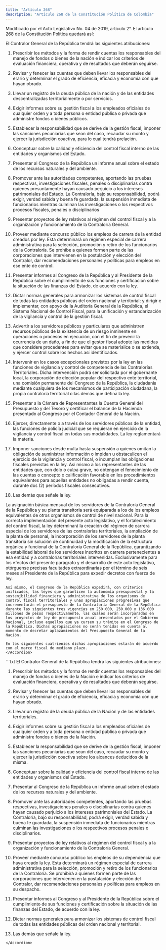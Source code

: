 ```yaml
---
title: "Artículo 268"
description: "Artículo 268 de la Constitución Política de Colombia"
---
```


<Warning>Modificado por el Acto Legislativo No. 04 de 2019, artículo 2°. El artículo 268 de la Constitución Política quedará así: </Warning>

El Contralor General de la República tendrá las siguientes atribuciones:

1. Prescribir los métodos y la forma de rendir cuentas los responsables del manejo de fondos o bienes de la nación e indicar los criterios de evaluación financiera, operativa y de resultados que deberán seguirse.

2. Revisar y fenecer las cuentas que deben llevar los responsables del erario y de­terminar el grado de eficiencia, eficacia y economía con que hayan obrado.

3. Llevar un registro de la deuda pública de la nación y de las entidades descentra­lizadas territorialmente o por servicios.

4. Exigir informes sobre su gestión fiscal a los empleados oficiales de cualquier or­den y a toda persona o entidad pública o privada que administre fondos o bienes públicos.

5. Establecer la responsabilidad que se derive de la gestión fiscal, imponer las san­ciones pecuniarias que sean del caso, recaudar su monto y ejercer la jurisdicción coactiva, para lo cual tendrá prelación.

6. Conceptuar sobre la calidad y eficiencia del control fiscal interno de las entidades y organismos del Estado.

7. Presentar al Congreso de la República un informe anual sobre el estado de los recursos naturales y del ambiente.

8. Promover ante las autoridades competentes, aportando las pruebas respectivas, investigaciones fiscales, penales o disciplinarias contra quienes presuntamente hayan causado perjuicio a los intereses patrimoniales del Estado. La Contraloría, bajo su responsabilidad, podrá exigir, verdad sabida y buena fe guardada, la sus­pensión inmediata de funcionarios mientras culminan las investigaciones o los respectivos procesos fiscales, penales o disciplinarios

9. Presentar proyectos de ley relativos al régimen del control fiscal y a la organiza­ción y funcionamiento de la Contraloría General.

10. Proveer mediante concurso público los empleos de carrera de la entidad creados por ley. Esta determinará un régimen especial de carrera administrativa para la selección, promoción y retiro de los funcionarios de la Contraloría. Se prohíbe a quienes formen parte de las corporaciones que intervienen en la postulación y elección del Contralor, dar recomendaciones personales y políticas para empleos en ese ente de control.

11. Presentar informes al Congreso de la República y al Presidente de la República sobre el cumplimiento de sus funciones y certificación sobre la situación de las finanzas del Estado, de acuerdo con la ley.

12. Dictar normas generales para armonizar los sistemas de control fiscal de todas las entidades públicas del orden nacional y territorial; y dirigir e implementar, con apoyo de la Auditoría General de la República, el Sistema Nacional de Control Fiscal, para la unificación y estandarización de la vigilancia y control de la ges­tión fiscal.

13. Advertir a los servidores públicos y particulares que administren recursos públi­cos de la existencia de un riesgo inminente en operaciones o procesos en ejecu­ción, con el fin de prevenir la ocurrencia de un daño, a fin de que el gestor fiscal adopte las medidas que considere procedentes para evitar que se materialice o se extienda, y ejercer control sobre los hechos así identificados.

14. Intervenir en los casos excepcionales previstos por la ley en las funciones de vigilancia y control de competencia de las Contralorías Territoriales. Dicha inter­vención podrá ser solicitada por el gobernante local, la corporación de elección popular del respectivo ente territorial, una comisión permanente del Congreso de la República, la ciudadanía mediante cualquiera de los mecanismos de participa­ción ciudadana, la propia contraloría territorial o las demás que defina la ley.

15. Presentar a la Cámara de Representantes la Cuenta General del Presupuesto y del Tesoro y certificar el balance de la Hacienda presentado al Congreso por el Contador General de la Nación.

16. Ejercer, directamente o a través de los servidores públicos de la entidad, las fun­ciones de policía judicial que se requieran en ejercicio de la vigilancia y control fiscal en todas sus modalidades. La ley reglamentará la materia.

17. Imponer sanciones desde multa hasta suspensión a quienes omitan la obligación de suministrar información o impidan u obstaculicen el ejercicio de la vigilancia y control fiscal, o incumplan las obligaciones fiscales previstas en la ley. Así mismo a los representantes de las entidades que, con dolo o culpa grave, no obtengan el fenecimiento de las cuentas o concepto o calificación favorable en los procedimientos equivalentes para aquellas entidades no obligadas a rendir cuenta, durante dos (2) períodos fiscales consecutivos.

18. Las demás que señale la ley.

<AccordionGroup>
    <Accordion
        title="Parágrafo transitorio 1°"
        defaultOpen
    >
    La asignación básica mensual de los servidores de la Contraloría General de la República y su planta transitoria será equiparada a los de los empleos equivalentes de otros organismos de control de nivel nacional. Para la correcta implementación del presente acto legislativo, y el fortalecimiento del control fiscal, la ley determinará la creación del régimen de carrera especial de los servidores de las contralorías territoriales, la ampliación de la planta de personal, la incorporación de los servidores de la planta transitoria sin solución de continuidad y la modificación de la estructura orgánica y funcional de la Contraloría General de la República, garantizando la estabilidad laboral de los servidores inscritos en carrera pertenecientes a esa entidad y a contralorías territoriales intervenidas. Exclusivamente para los efectos del presente parágrafo y el desarrollo de este acto legislativo, otórguense precisas facultades extraordinarias por el término de seis meses al Presidente de la República para expedir decretos con fuerza de ley.

    Así mismo, el Congreso de la República expedirá, con criterios unificados, las leyes que garanticen la autonomía presupuestal y la sostenibilidad financiera y administrativa de los organismos de control fiscal territoriales y unas apropiaciones progresivas que incrementarán el presupuesto de la Contraloría General de la República durante las siguientes tres vigencias en 250.000, 250.000 y 136.000 millones de pesos respectivamente, las cuales serán incorporadas en los proyectos de ley de presupuesto anual presentados por el Gobierno Nacional, incluso aquellos que ya cursen su trámite en el Congreso de la República. Dichas apropiaciones no serán tenidas en cuenta al momento de decretar aplazamientos del Presupuesto General de la Nación.

    En los siguientes cuatrienios dichas apropiaciones estarán de acuerdo con el marco fiscal de mediano plazo.
    </Accordion>

</AccordionGroup>


<Accordion title="Artículo original antes de la modificación:">
```txt
El Contralor General de la República tendrá las siguientes
atribuciones:

1. Prescribir los métodos y la forma de rendir cuentas los
responsables del manejo de fondos o bienes de la Nación e indicar los
criterios de evaluación financiera, operativa y de resultados que
deberán seguirse.

2. Revisar y fenecer las cuentas que deben llevar los responsables del
erario y determinar el grado de eficiencia, eficacia y economía con
que hayan obrado.

3. Llevar un registro de la deuda pública de la Nación y de las
entidades territoriales.

4. Exigir informes sobre su gestión fiscal a los empleados oficiales
de cualquier orden y a toda persona o entidad pública o privada que
administre fondos o bienes de la Nación.

5. Establecer la responsabilidad que se derive de la gestión fiscal,
imponer las sanciones pecuniarias que sean del caso, recaudar su monto
y ejercer la jurisdicción coactiva sobre los alcances deducidos de la
misma.

6. Conceptuar sobre la calidad y eficiencia del control fiscal interno
de las entidades y organismos del Estado.

7. Presentar al Congreso de la República un informe anual sobre el
estado de los recursos naturales y del ambiente.

8. Promover ante las autoridades competentes, aportando las pruebas
respectivas, investigaciones penales o disciplinarias contra quienes
hayan causado perjuicio a los intereses patrimoniales del Estado. La
Contraloría, bajo su responsabilidad, podrá exigir, verdad sabida y
buena fe guardada, la suspensión inmediata de funcionarios mientras
culminan las investigaciones o los respectivos procesos penales o
disciplinarios.

9. Presentar proyectos de ley relativos al régimen del control fiscal
y a la organización y funcionamiento de la Contraloría General.

10. Proveer mediante concurso público los empleos de su dependencia
que haya creado la ley. Esta determinará un régimen especial de
carrera administrativa para la selección, promoción y retiro de los
funcionarios de la Contraloría. Se prohibirá a quienes formen parte de
las corporaciones que intervienen en la postulación y elección del
Contralor, dar recomendaciones personales y políticas para empleos en
su despacho.

11. Presentar informes al Congreso y al Presidente de la República
sobre el cumplimiento de sus funciones y certificación sobre la
situación de las finanzas del Estado, de acuerdo con la ley.

12. Dictar normas generales para armonizar los sistemas de control
fiscal de todas las entidades públicas del orden nacional y
territorial.

13. Las demás que señale la ley.
```
</Accordion>
